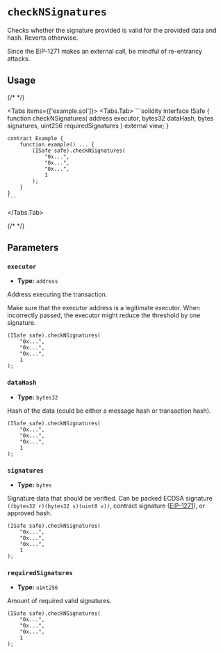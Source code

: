 
# `checkNSignatures`

Checks whether the signature provided is valid for the provided data and hash. Reverts otherwise.

<Callout type='info'>
  Since the EIP-1271 makes an external call, be mindful of re-entrancy attacks.
</Callout>

## Usage

{/* <!-- vale off --> */}

<Tabs items={['example.sol']}>
  <Tabs.Tab>
    ```solidity
    interface ISafe {
        function checkNSignatures(
            address executor,
            bytes32 dataHash,
            bytes signatures,
            uint256 requiredSignatures
        ) external view;
    }


    contract Example {
        function example() ... {
            (ISafe safe).checkNSignatures(
                "0x...",
                "0x...",
                "0x...",
                1
            );
        }
    }
    ```
  </Tabs.Tab>
</Tabs>

{/* <!-- vale on --> */}

## Parameters

### `executor`

- **Type:** `address`

Address executing the transaction.

<Callout type='warning'>
  Make sure that the executor address is a legitimate executor. When incorrectly
  passed, the executor might reduce the threshold by one signature.
</Callout>

```solidity focus=2
(ISafe safe).checkNSignatures(
    "0x...",
    "0x...",
    "0x...",
    1
);
```

### `dataHash`

- **Type:** `bytes32`

Hash of the data (could be either a message hash or transaction hash).

```solidity focus=3
(ISafe safe).checkNSignatures(
    "0x...",
    "0x...",
    "0x...",
    1
);
```

### `signatures`

- **Type:** `bytes`

Signature data that should be verified. Can be packed ECDSA signature `((bytes32 r)(bytes32 s)(uint8 v))`, contract signature ([EIP-1271](../../home/glossary.md#eip-1271)), or approved hash.

```solidity focus=4
(ISafe safe).checkNSignatures(
    "0x...",
    "0x...",
    "0x...",
    1
);
```

### `requiredSignatures`

- **Type:** `uint256`

Amount of required valid signatures.

```solidity focus=5
(ISafe safe).checkNSignatures(
    "0x...",
    "0x...",
    "0x...",
    1
);
```
